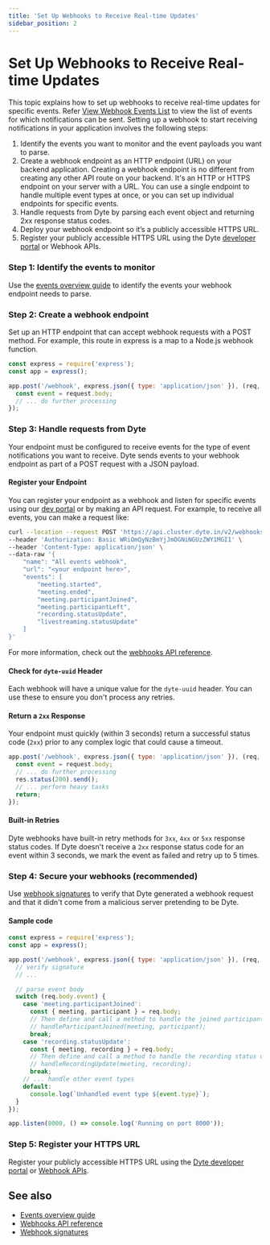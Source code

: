 ```yaml
---
title: 'Set Up Webhooks to Receive Real-time Updates'
sidebar_position: 2
---
```


# Set Up Webhooks to Receive Real-time Updates

This topic explains how to set up webhooks to receive real-time updates for
specific events. Refer
[View Webhook Events List](/guides/integrate-core-features/webhooks/webhook-events) to view the list of
events for which notifications can be sent. Setting up a webhook to start
receiving notifications in your application involves the following steps:

1. Identify the events you want to monitor and the event payloads you want to
   parse.
2. Create a webhook endpoint as an HTTP endpoint (URL) on your backend
   application. Creating a webhook endpoint is no different from creating any
   other API route on your backend. It's an HTTP or HTTPS endpoint on your
   server with a URL. You can use a single endpoint to handle multiple event
   types at once, or you can set up individual endpoints for specific events.
3. Handle requests from Dyte by parsing each event object and returning 2xx
   response status codes.
4. Deploy your webhook endpoint so it’s a publicly accessible HTTPS URL.
5. Register your publicly accessible HTTPS URL using the Dyte
   [developer portal](https://dev.dyte.io) or Webhook APIs.

### Step 1: Identify the events to monitor

Use the [events overview guide](/guides/integrate-core-features/webhooks/webhook-events) to identify the
events your webhook endpoint needs to parse.

### Step 2: Create a webhook endpoint

Set up an HTTP endpoint that can accept webhook requests with a POST method. For
example, this route in express is a map to a Node.js webhook function.

```js
const express = require('express');
const app = express();

app.post('/webhook', express.json({ type: 'application/json' }), (req, res) => {
  const event = request.body;
  // ... do further processing
});
```

### Step 3: Handle requests from Dyte

Your endpoint must be configured to receive events for the type of event
notifications you want to receive. Dyte sends events to your webhook endpoint as
part of a POST request with a JSON payload.

#### Register your Endpoint

You can register your endpoint as a webhook and listen for specific events using
our [dev portal](https://dev.dyte.io) or by making an API request. For example,
to receive all events, you can make a request like:

```bash
curl --location --request POST 'https://api.cluster.dyte.in/v2/webhooks' \
--header 'Authorization: Basic WRiOmQyNzBmYjJmOGNiNGUzZWY1MGI1' \
--header 'Content-Type: application/json' \
--data-raw '{
    "name": "All events webhook",
    "url": "<your endpoint here>",
    "events": [
        "meeting.started",
        "meeting.ended",
        "meeting.participantJoined",
        "meeting.participantLeft",
        "recording.statusUpdate",
        "livestreaming.statusUpdate"
    ]
}'
```

For more information, check out the
[webhooks API reference](/api/?v=v2#/operations/addWebhook).

#### Check for `dyte-uuid` Header

Each webhook will have a unique value for the `dyte-uuid` header. You can use
these to ensure you don't process any retries.

#### Return a `2xx` Response

Your endpoint must quickly (within 3 seconds) return a successful status code (`2xx`) prior to any
complex logic that could cause a timeout.

```js
app.post('/webhook', express.json({ type: 'application/json' }), (req, res) => {
  const event = request.body;
  // ... do further processing
  res.status(200).send();
  // ... perform heavy tasks
  return;
});
```

#### Built-in Retries

Dyte webhooks have built-in retry methods for `3xx`, `4xx` or `5xx` response
status codes. If Dyte doesn't receive a `2xx` response status code for an event within 3 seconds,
we mark the event as failed and retry up to 5 times.

### Step 4: Secure your webhooks (recommended)

Use [webhook signatures](/guides/integrate-core-features/webhooks/signatures) to verify that Dyte
generated a webhook request and that it didn't come from a malicious server
pretending to be Dyte.

#### Sample code

<Tabs>

<TabItem value="node" label="Node.js">

```js
const express = require('express');
const app = express();

app.post('/webhook', express.json({ type: 'application/json' }), (req, res) => {
  // verify signature
  // ...

  // parse event body
  switch (req.body.event) {
    case 'meeting.participantJoined':
      const { meeting, participant } = req.body;
      // Then define and call a method to handle the joined participant
      // handleParticipantJoined(meeting, participant);
      break;
    case 'recording.statusUpdate':
      const { meeting, recording } = req.body;
      // Then define and call a method to handle the recording status update
      // handleRecordingUpdate(meeting, recording);
      break;
    // ... handle other event types
    default:
      console.log(`Unhandled event type ${event.type}`);
  }
});

app.listen(8000, () => console.log('Running on port 8000'));
```

</TabItem>

</Tabs>

### Step 5: Register your HTTPS URL

Register your publicly accessible HTTPS URL using the
[Dyte developer portal](https://dev.dyte.io) or
[Webhook APIs](/api/?v=v2#/operations/addWebhook).

## See also

- [Events overview guide](/guides/integrate-core-features/webhooks/webhook-events)
- [Webhooks API reference](/api/?v=v2#/operations/addWebhook)
- [Webhook signatures](/guides/integrate-core-features/webhooks/signatures)
